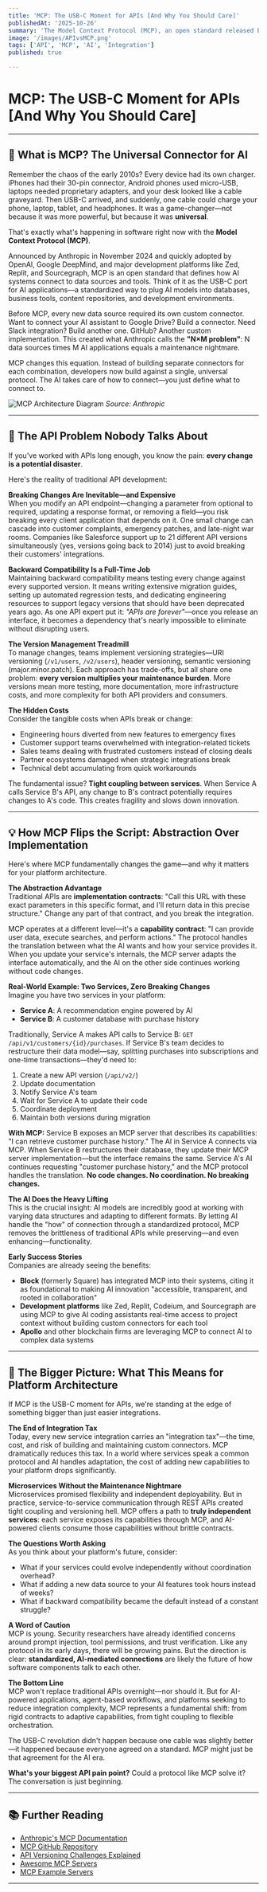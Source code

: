 ```yaml
---
title: 'MCP: The USB-C Moment for APIs [And Why You Should Care]'
publishedAt: '2025-10-26'
summary: 'The Model Context Protocol (MCP), an open standard released by Anthropic in November 2024, is fundamentally changing the painful reality of dealing with APIs'
image: '/images/APIvsMCP.png'
tags: ['API', 'MCP', 'AI', 'Integration']
published: true

---
```


# MCP: The USB-C Moment for APIs [And Why You Should Care]

---

## 🔌 What is MCP? The Universal Connector for AI

Remember the chaos of the early 2010s? Every device had its own charger. iPhones had their 30-pin connector, Android phones used micro-USB, laptops needed proprietary adapters, and your desk looked like a cable graveyard. Then USB-C arrived, and suddenly, one cable could charge your phone, laptop, tablet, and headphones. It was a game-changer—not because it was more powerful, but because it was **universal**.

That's exactly what's happening in software right now with the **Model Context Protocol (MCP)**.

Announced by Anthropic in November 2024 and quickly adopted by OpenAI, Google DeepMind, and major development platforms like Zed, Replit, and Sourcegraph, MCP is an open standard that defines how AI systems connect to data sources and tools. Think of it as the USB-C port for AI applications—a standardized way to plug AI models into databases, business tools, content repositories, and development environments.

Before MCP, every new data source required its own custom connector. Want to connect your AI assistant to Google Drive? Build a connector. Need Slack integration? Build another one. GitHub? Another custom implementation. This created what Anthropic calls the **"N×M problem"**: N data sources times M AI applications equals a maintenance nightmare.

MCP changes this equation. Instead of building separate connectors for each combination, developers now build against a single, universal protocol. The AI takes care of how to connect—you just define what to connect to.

![MCP Architecture Diagram](/images/mcp-simple-diagram.avif)
*Source: Anthropic*

---

## 🔧 The API Problem Nobody Talks About

If you've worked with APIs long enough, you know the pain: **every change is a potential disaster**.

Here's the reality of traditional API development:

**Breaking Changes Are Inevitable—and Expensive**  
When you modify an API endpoint—changing a parameter from optional to required, updating a response format, or removing a field—you risk breaking every client application that depends on it. One small change can cascade into customer complaints, emergency patches, and late-night war rooms. Companies like Salesforce support up to 21 different API versions simultaneously (yes, versions going back to 2014) just to avoid breaking their customers' integrations.

**Backward Compatibility Is a Full-Time Job**  
Maintaining backward compatibility means testing every change against every supported version. It means writing extensive migration guides, setting up automated regression tests, and dedicating engineering resources to support legacy versions that should have been deprecated years ago. As one API expert put it: *"APIs are forever"*—once you release an interface, it becomes a dependency that's nearly impossible to eliminate without disrupting users.

**The Version Management Treadmill**  
To manage changes, teams implement versioning strategies—URI versioning (`/v1/users`, `/v2/users`), header versioning, semantic versioning (major.minor.patch). Each approach has trade-offs, but all share one problem: **every version multiplies your maintenance burden**. More versions mean more testing, more documentation, more infrastructure costs, and more complexity for both API providers and consumers.

**The Hidden Costs**  
Consider the tangible costs when APIs break or change:
- Engineering hours diverted from new features to emergency fixes
- Customer support teams overwhelmed with integration-related tickets  
- Sales teams dealing with frustrated customers instead of closing deals
- Partner ecosystems damaged when strategic integrations break
- Technical debt accumulating from quick workarounds

The fundamental issue? **Tight coupling between services**. When Service A calls Service B's API, any change to B's contract potentially requires changes to A's code. This creates fragility and slows down innovation.

---

## 💡 How MCP Flips the Script: Abstraction Over Implementation

Here's where MCP fundamentally changes the game—and why it matters for your platform architecture.

**The Abstraction Advantage**  
Traditional APIs are **implementation contracts**: "Call this URL with these exact parameters in this specific format, and I'll return data in this precise structure." Change any part of that contract, and you break the integration.

MCP operates at a different level—it's a **capability contract**: "I can provide user data, execute searches, and perform actions." The protocol handles the translation between what the AI wants and how your service provides it. When you update your service's internals, the MCP server adapts the interface automatically, and the AI on the other side continues working without code changes.

**Real-World Example: Two Services, Zero Breaking Changes**  
Imagine you have two services in your platform:
- **Service A**: A recommendation engine powered by AI
- **Service B**: A customer database with purchase history

Traditionally, Service A makes API calls to Service B: `GET /api/v1/customers/{id}/purchases`. If Service B's team decides to restructure their data model—say, splitting purchases into subscriptions and one-time transactions—they'd need to:
1. Create a new API version (`/api/v2/`)
2. Update documentation
3. Notify Service A's team
4. Wait for Service A to update their code
5. Coordinate deployment
6. Maintain both versions during migration

**With MCP:** Service B exposes an MCP server that describes its capabilities: "I can retrieve customer purchase history." The AI in Service A connects via MCP. When Service B restructures their database, they update their MCP server implementation—but the interface remains the same. Service A's AI continues requesting "customer purchase history," and the MCP protocol handles the translation. **No code changes. No coordination. No breaking changes.**

**The AI Does the Heavy Lifting**  
This is the crucial insight: AI models are incredibly good at working with varying data structures and adapting to different formats. By letting AI handle the "how" of connection through a standardized protocol, MCP removes the brittleness of traditional APIs while preserving—and even enhancing—functionality.

**Early Success Stories**  
Companies are already seeing the benefits:
- **Block** (formerly Square) has integrated MCP into their systems, citing it as foundational to making AI innovation "accessible, transparent, and rooted in collaboration"
- **Development platforms** like Zed, Replit, Codeium, and Sourcegraph are using MCP to give AI coding assistants real-time access to project context without building custom connectors for each tool
- **Apollo** and other blockchain firms are leveraging MCP to connect AI to complex data systems

---

## 🚀 The Bigger Picture: What This Means for Platform Architecture

If MCP is the USB-C moment for APIs, we're standing at the edge of something bigger than just easier integrations.

**The End of Integration Tax**  
Today, every new service integration carries an "integration tax"—the time, cost, and risk of building and maintaining custom connectors. MCP dramatically reduces this tax. In a world where services speak a common protocol and AI handles adaptation, the cost of adding new capabilities to your platform drops significantly.

**Microservices Without the Maintenance Nightmare**  
Microservices promised flexibility and independent deployability. But in practice, service-to-service communication through REST APIs created tight coupling and versioning hell. MCP offers a path to **truly independent services**: each service exposes its capabilities through MCP, and AI-powered clients consume those capabilities without brittle contracts.

**The Questions Worth Asking**  
As you think about your platform's future, consider:
- What if your services could evolve independently without coordination overhead?
- What if adding a new data source to your AI features took hours instead of weeks?
- What if backward compatibility became the default instead of a constant struggle?

**A Word of Caution**  
MCP is young. Security researchers have already identified concerns around prompt injection, tool permissions, and trust verification. Like any protocol in its early days, there will be growing pains. But the direction is clear: **standardized, AI-mediated connections** are likely the future of how software components talk to each other.

**The Bottom Line**  
MCP won't replace traditional APIs overnight—nor should it. But for AI-powered applications, agent-based workflows, and platforms seeking to reduce integration complexity, MCP represents a fundamental shift: from rigid contracts to adaptive capabilities, from tight coupling to flexible orchestration.

The USB-C revolution didn't happen because one cable was slightly better—it happened because everyone agreed on a standard. MCP might just be that agreement for the AI era.

**What's your biggest API pain point?** Could a protocol like MCP solve it? The conversation is just beginning.

---

## 📚 Further Reading

- [Anthropic's MCP Documentation](https://docs.anthropic.com/en/docs/agents-and-tools/mcp)
- [MCP GitHub Repository](https://github.com/modelcontextprotocol)
- [API Versioning Challenges Explained](https://www.xmatters.com/blog/best-practices-for-api-versioning)
- [Awesome MCP Servers](https://github.com/punkpeye/awesome-mcp-servers)
- [MCP Example Servers](https://modelcontextprotocol.io/examples)

---
